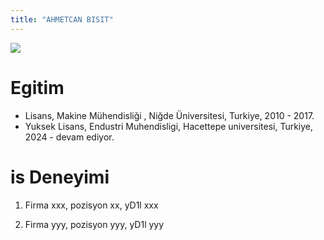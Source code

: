 ```yaml
---
title: "AHMETCAN BISIT"
---
```


![](/assets/images/vesikalik.jpeg){fig-align="center"}

# Egitim

-   Lisans, Makine Mühendisliği , Niğde Üniversitesi, Turkiye, 2010 - 2017.
-   Yuksek Lisans, Endustri Muhendisligi, Hacettepe universitesi, Turkiye, 2024 - devam ediyor.

# is Deneyimi

1.  Firma xxx, pozisyon xx, yD1l xxx

2.  Firma yyy, pozisyon yyy, yD1l yyy
